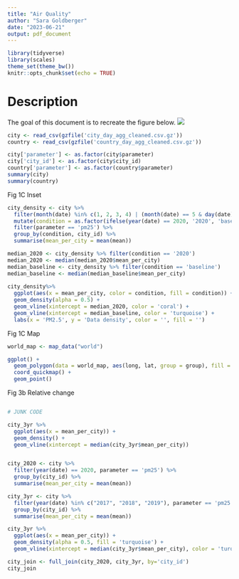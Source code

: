 ---
title: "Air Quality"
author: "Sara Goldberger"
date: "2023-06-21"
output: pdf_document
---

```{r setup, include=FALSE}
library(tidyverse)
library(scales)
theme_set(theme_bw())
knitr::opts_chunk$set(echo = TRUE)
```

# Description

The goal of this document is to recreate the figure below. ![](fig1.jpg)

```{r load-data}
city <- read_csv(gzfile('city_day_agg_cleaned.csv.gz'))
country <- read_csv(gzfile('country_day_agg_cleaned.csv.gz'))

city['parameter'] <- as.factor(city$parameter)
city['city_id'] <- as.factor(city$city_id)
country['parameter'] <- as.factor(country$parameter)
summary(city)
summary(country)
```

Fig 1C Inset

```{r fig-1C-inset}
city_density <- city %>%
  filter(month(date) %in% c(1, 2, 3, 4) | (month(date) == 5 & day(date) <= 15)) %>% 
  mutate(condition = as.factor(ifelse(year(date) == 2020, '2020', 'baseline'))) %>% 
  filter(parameter == 'pm25') %>% 
  group_by(condition, city_id) %>% 
  summarise(mean_per_city = mean(mean))

median_2020 <- city_density %>% filter(condition == '2020')
median_2020 <- median(median_2020$mean_per_city)
median_baseline <- city_density %>% filter(condition == 'baseline')
median_baseline <- median(median_baseline$mean_per_city)
  
city_density%>% 
  ggplot(aes(x = mean_per_city, color = condition, fill = condition)) +
  geom_density(alpha = 0.5) +
  geom_vline(xintercept = median_2020, color = 'coral') +
  geom_vline(xintercept = median_baseline, color = 'turquoise') +
  labs(x = 'PM2.5', y = 'Data density', color = '', fill = '')
```

Fig 1C Map

```{r fig-1C-map}
world_map <- map_data("world")

ggplot() +
  geom_polygon(data = world_map, aes(long, lat, group = group), fill = "white", color = "black", lwd = 0.25) +
  coord_quickmap() +
  geom_point()
```

Fig 3b Relative change

```{r fig-3B-relative-change}

```

```{r junk, include=FALSE}
# JUNK CODE 

city_3yr %>% 
  ggplot(aes(x = mean_per_city)) +
  geom_density() +
  geom_vline(xintercept = median(city_3yr$mean_per_city))


city_2020 <- city %>% 
  filter(year(date) == 2020, parameter == 'pm25') %>% 
  group_by(city_id) %>% 
  summarise(mean_per_city = mean(mean)) 

city_3yr <- city %>% 
  filter(year(date) %in% c("2017", "2018", "2019"), parameter == 'pm25') %>% 
  group_by(city_id) %>% 
  summarise(mean_per_city = mean(mean)) 

city_3yr %>% 
  ggplot(aes(x = mean_per_city)) +
  geom_density(alpha = 0.5, fill = 'turquoise') +
  geom_vline(xintercept = median(city_3yr$mean_per_city), color = 'turquoise')

city_join <- full_join(city_2020, city_3yr, by='city_id')
city_join
```
